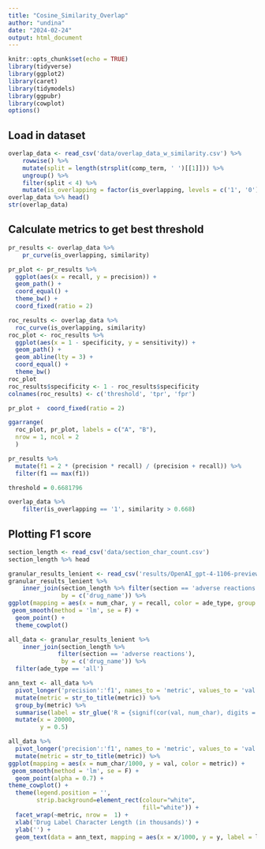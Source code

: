 ```yaml
---
title: "Cosine_Similarity_Overlap"
author: "undina"
date: "2024-02-24"
output: html_document
---
```


```r
knitr::opts_chunk$set(echo = TRUE)
library(tidyverse)
library(ggplot2)
library(caret)
library(tidymodels)
library(ggpubr)
library(cowplot)
options()
```

## Load in dataset



```r
overlap_data <- read_csv('data/overlap_data_w_similarity.csv') %>%
    rowwise() %>%
    mutate(split = length(strsplit(comp_term, ' ')[[1]])) %>%
    ungroup() %>%
    filter(split < 4) %>%
    mutate(is_overlapping = factor(is_overlapping, levels = c('1', '0')))
overlap_data %>% head()
str(overlap_data)
```

## Calculate metrics to get best threshold

```r
pr_results <- overlap_data %>%
    pr_curve(is_overlapping, similarity)

pr_plot <- pr_results %>%
  ggplot(aes(x = recall, y = precision)) +
  geom_path() +
  coord_equal() +
  theme_bw() +
  coord_fixed(ratio = 2)
```



```r
roc_results <- overlap_data %>%
  roc_curve(is_overlapping, similarity)
roc_plot <- roc_results %>% 
  ggplot(aes(x = 1 - specificity, y = sensitivity)) +
  geom_path() +
  geom_abline(lty = 3) +
  coord_equal() +
  theme_bw()
roc_plot
roc_results$specificity <- 1 - roc_results$specificity
colnames(roc_results) <- c('threshold', 'tpr', 'fpr')
```

```r
pr_plot +  coord_fixed(ratio = 2)

```


```r
ggarrange(
  roc_plot, pr_plot, labels = c("A", "B"),
  nrow = 1, ncol = 2
  )
```

```r
pr_results %>%
  mutate(f1 = 2 * (precision * recall) / (precision + recall)) %>%
  filter(f1 == max(f1))
```
```r
threshold = 0.6681796
```

```r
overlap_data %>%
    filter(is_overlapping == '1', similarity > 0.668)
```

## Plotting F1 score

```r
section_length <- read_csv('data/section_char_count.csv')
section_length %>% head
```



```r
granular_results_lenient <- read_csv('results/OpenAI_gpt-4-1106-preview_fatal-prompt-v2_no-system-prompt_temp0_train_run0_lenient_granular.csv')
granular_results_lenient %>% 
    inner_join(section_length %>% filter(section == 'adverse reactions'),
               by = c('drug_name')) %>%
ggplot(mapping = aes(x = num_char, y = recall, color = ade_type, group = ade_type)) +
 geom_smooth(method = 'lm', se = F) +
  geom_point() + 
  theme_cowplot()
```

```r
all_data <- granular_results_lenient %>% 
    inner_join(section_length %>% 
              filter(section == 'adverse reactions'),
               by = c('drug_name')) %>%
  filter(ade_type == 'all')

ann_text <- all_data %>%
  pivot_longer('precision':'f1', names_to = 'metric', values_to = 'val') %>%
  mutate(metric = str_to_title(metric)) %>% 
  group_by(metric) %>%
  summarise(label = str_glue('R = {signif(cor(val, num_char), digits = 2)}')) %>%
  mutate(x = 20000,
         y = 0.5)

all_data %>%
  pivot_longer('precision':'f1', names_to = 'metric', values_to = 'val') %>%
  mutate(metric = str_to_title(metric)) %>% 
ggplot(mapping = aes(x = num_char/1000, y = val, color = metric)) +
 geom_smooth(method = 'lm', se = F) +
  geom_point(alpha = 0.7) +
theme_cowplot() +
  theme(legend.position = '',
        strip.background=element_rect(colour="white",
                                      fill="white")) +
  facet_wrap(~metric, nrow =  1) +
  xlab('Drug Label Character Length (in thousands)') +
  ylab('') +
  geom_text(data = ann_text, mapping = aes(x = x/1000, y = y, label = label))
```



